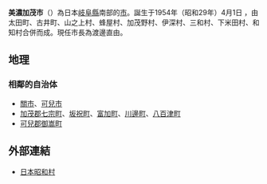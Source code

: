 {{unreferenced|time=2015-11-10T01:46:29+00:00}}
{{日本都市|
自治體名=美濃加茂市|
圖像=[[File:Shozanji_Minokamo03.jpg|240px]]|
圖像說明=[[青柳薪水湖|青柳薪水湖]]（[[今渡水庫|今渡水庫]]）與[[小山寺|小山寺]]（[[美濃三十三觀音靈場|美濃三十三觀音靈場]]第29號）|
市章=[[File:Emblem_of_Minokamo.gif|100px]]|
日文原名=美濃加茂市|
平假名=みのかもし|
羅馬字拼音=Minokamo-shi|
都道府縣=岐阜縣|
支廳=|
編號=21211-3|
面積=74.81|
邊界未定=|
人口=54,781|
統計時間=2007年8月1日|
自治體=[[關市|關市]]、[[可兒市|可兒市]]、[[七宗町|七宗町]]、[[坂祝町|坂祝町]]、[[富加町|富加町]]、[[川邊町|川邊町]]、[[八百津町|八百津町]]、[[御嵩町|御嵩町]]|
樹=[[椋木|椋木]]|
花=[[繡球花|繡球花]]|
其他象徵物=市色|
其他象徵=[[淺藍色|淺藍色]]|
市長=[[渡邊直由|渡邊直由]]|
卸任日期=|
議員數=|
郵遞區號=505-8606|
所在地=美濃加茂市太田町3431番地1<br>[[File:Minokamo_City_Hall_ac.jpg|250px]]|
電話號碼=574-25-2111|
外部連結=http://www.city.minokamo.gifu.jp/|
經度=|
緯度=|
地圖=[[File:Minokamo_in_Gifu_Prefecture.png|250px]]|
註記=人口：[http://www.city.minokamo.gifu.jp/top.cfm 美濃加茂市官方網頁]|
}}
'''美濃加茂市'''（{{jpn|j=美濃加茂市|hg=みのかもし|rm=Minokamo shi|f=y}}）為日本[[岐阜縣|岐阜縣]]南部的[[市|市]]。誕生于1954年（昭和29年）4月1日 ，由太田町、古井町、山之上村、蜂屋村、加茂野村、伊深村、三和村、下米田村、和知村合併而成。現任市長為渡邊直由。

== 地理 ==
===相鄰的自治体===
* [[關市|關市]]、[[可兒市|可兒市]]
* [[加茂郡|加茂郡]][[七宗町|七宗町]]、[[坂祝町|坂祝町]]、[[富加町|富加町]]、[[川邊町|川邊町]]、[[八百津町|八百津町]]
* [[可兒郡|可兒郡]][[御嵩町|御嵩町]]

==外部連結==
*[https://web.archive.org/web/20121222235151/http://www.nihon-showamura.co.jp/ 日本昭和村]
{{commonscat|Minokamo, Gifu}}
{{岐阜縣}}
{{Authority control}}
{{日本地理小作品}}